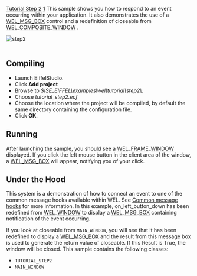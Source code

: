 [[Property:title|Tutorial Step 2]]
[[Property:weight|1]]
This sample shows you how to respond to an event occurring within your application. It also demonstrates the use of a [[ref:libraries/wel/reference/wel_msg_box_chart|WEL_MSG_BOX]]  control and a redefinition of closeable from [[ref:libraries/wel/reference/wel_composite_window_chart|WEL_COMPOSITE_WINDOW]] .
 [[Image:step2|step2]]  <br/>
<br/>

==Compiling==

* Launch EiffelStudio. 
* Click '''Add project'''
* Browse to ''$ISE_EIFFEL\examples\wel\tutorial\step2\''. 
* Choose ''tutorial_step2.ecf''
* Choose the location where the project will be compiled, by default the same directory containing the configuration file. 
* Click '''OK'''. 


==Running==

After launching the sample, you should see a [[ref:libraries/wel/reference/wel_frame_window_chart|WEL_FRAME_WINDOW]]  displayed. If you click the left mouse button in the client area of the window, a [[ref:libraries/wel/reference/wel_msg_box_chart|WEL_MSG_BOX]]  will appear, notifying you of your click.

==Under the Hood==

This system is a demonstration of how to connect an event to one of the common message hooks available within WEL. See [[WEL Common Concepts|Common message hooks]]  for more information. In this example, on_left_button_down has been redefined from [[ref:libraries/wel/reference/wel_window_chart|WEL_WINDOW]]  to display a [[ref:libraries/wel/reference/wel_msg_box_chart|WEL_MSG_BOX]]  containing notification of the event occurring. 

If you look at closeable from <code>MAIN_WINDOW</code>, you will see that it has been redefined to display a [[ref:libraries/wel/reference/wel_msg_box_chart|WEL_MSG_BOX]]  and the result from this message box is used to generate the return value of closeable. If this Result is True, the window will be closed. 
This sample contains the following classes: 
* <code>TUTORIAL_STEP2</code>
* <code>MAIN_WINDOW</code>


{{seealso| '''See Also''' <br/>
[[WEL Common Concepts|Common message hooks]]  <br/>
}}





